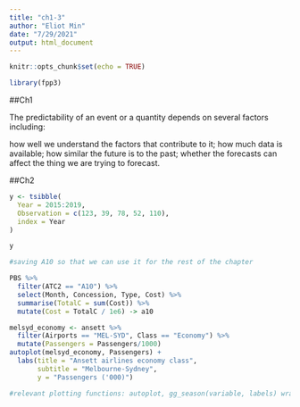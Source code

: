 ```yaml
---
title: "ch1-3"
author: "Eliot Min"
date: "7/29/2021"
output: html_document
---
```


```r
knitr::opts_chunk$set(echo = TRUE)

library(fpp3)

```

##Ch1

The predictability of an event or a quantity depends on several factors including:

how well we understand the factors that contribute to it;
how much data is available;
how similar the future is to the past;
whether the forecasts can affect the thing we are trying to forecast.


##Ch2

```r

y <- tsibble(
  Year = 2015:2019,
  Observation = c(123, 39, 78, 52, 110),
  index = Year
)

y

```

```r

#saving A10 so that we can use it for the rest of the chapter

PBS %>%
  filter(ATC2 == "A10") %>%
  select(Month, Concession, Type, Cost) %>%
  summarise(TotalC = sum(Cost)) %>%
  mutate(Cost = TotalC / 1e6) -> a10
```

```r

melsyd_economy <- ansett %>%
  filter(Airports == "MEL-SYD", Class == "Economy") %>%
  mutate(Passengers = Passengers/1000)
autoplot(melsyd_economy, Passengers) +
  labs(title = "Ansett airlines economy class",
       subtitle = "Melbourne-Sydney",
       y = "Passengers ('000)")

#relevant plotting functions: autoplot, gg_season(variable, labels) wraps a , gg_subseries(variable)

```

